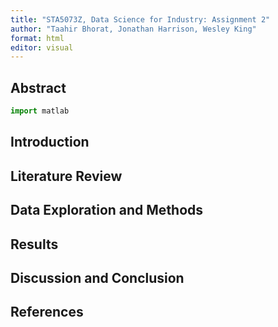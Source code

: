 ```yaml
---
title: "STA5073Z, Data Science for Industry: Assignment 2"
author: "Taahir Bhorat, Jonathan Harrison, Wesley King"
format: html
editor: visual
---
```


## Abstract

```python
import matlab 

```

## Introduction


## Literature Review


## Data Exploration and Methods


## Results


## Discussion and Conclusion


## References


